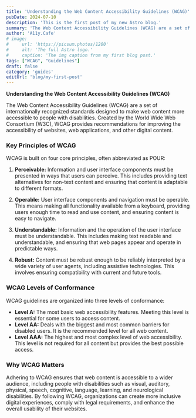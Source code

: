 ```yaml
---
title: 'Understanding the Web Content Accessibility Guidelines (WCAG)'
pubDate: 2024-07-10
description: 'This is the first post of my new Astro blog.'
summary: 'The Web Content Accessibility Guidelines (WCAG) are a set of internationally recognized standards designed to make web content more accessible to people with disabilities. Created by the World Wide Web Consortium (W3C), WCAG provides recommendations for improving the accessibility of websites, web applications, and other digital content'
author: 'A11y.Cafe'
# image:
#     url: 'https://picsum.photos/1200'
#     alt: 'The full Astro logo.'
#     caption: 'The img caption from my first blog post.'
tags: ["WCAG", "Guidelines"]
draft: false
category: 'guides'
editUrl: 'blog/my-first-post'
---
```


**Understanding the Web Content Accessibility Guidelines (WCAG)**

The Web Content Accessibility Guidelines (WCAG) are a set of internationally recognized standards designed to make web content more accessible to people with disabilities. Created by the World Wide Web Consortium (W3C), WCAG provides recommendations for improving the accessibility of websites, web applications, and other digital content.

### Key Principles of WCAG

WCAG is built on four core principles, often abbreviated as POUR:

1. **Perceivable:** Information and user interface components must be presented in ways that users can perceive. This includes providing text alternatives for non-text content and ensuring that content is adaptable to different formats.
   
2. **Operable:** User interface components and navigation must be operable. This means making all functionality available from a keyboard, providing users enough time to read and use content, and ensuring content is easy to navigate.

3. **Understandable:** Information and the operation of the user interface must be understandable. This includes making text readable and understandable, and ensuring that web pages appear and operate in predictable ways.

4. **Robust:** Content must be robust enough to be reliably interpreted by a wide variety of user agents, including assistive technologies. This involves ensuring compatibility with current and future tools.

### WCAG Levels of Conformance

WCAG guidelines are organized into three levels of conformance:

- **Level A:** The most basic web accessibility features. Meeting this level is essential for some users to access content.
- **Level AA:** Deals with the biggest and most common barriers for disabled users. It is the recommended level for all web content.
- **Level AAA:** The highest and most complex level of web accessibility. This level is not required for all content but provides the best possible access.

### Why WCAG Matters

Adhering to WCAG ensures that web content is accessible to a wider audience, including people with disabilities such as visual, auditory, physical, speech, cognitive, language, learning, and neurological disabilities. By following WCAG, organizations can create more inclusive digital experiences, comply with legal requirements, and enhance the overall usability of their websites.